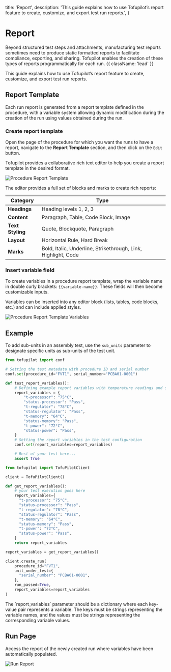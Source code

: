   title: 'Report',
  description:
    'This guide explains how to use Tofupilot’s report feature to create, customize, and export test run reports.',
}

# Report

Beyond structured test steps and attachments, manufacturing test reports sometimes need to produce static formatted reports to facilitate compliance, exporting, and sharing. Tofupilot enables the creation of these types of reports programmatically for each run. {{ className: 'lead' }}

This guide explains how to use Tofupilot’s report feature to create, customize, and export test run reports.

## Report Template

Each run report is generated from a report template defined in the procedure, with a variable system allowing dynamic modification during the creation of the run using values obtained during the run.

### Create report template

Open the page of the procedure for which you want the runs to have a report, navigate to the **Report Template** section, and then click on the `Edit` button.

Tofupilot provides a collaborative rich text editor to help you create a report template in the desired format.

<Image src="/procedure-report-template.png" alt="Procedure Report Template" />

The editor provides a full set of blocks and marks to create rich reports:

| Category         | Type                                                          |
| ---------------- | ------------------------------------------------------------- |
| **Headings**     | Heading levels 1, 2, 3                                        |
| **Content**      | Paragraph, Table, Code Block, Image                           |
| **Text Styling** | Quote, Blockquote, Paragraph                                  |
| **Layout**       | Horizontal Rule, Hard Break                                   |
| **Marks**        | Bold, Italic, Underline, Strikethrough, Link, Highlight, Code |

### Insert variable field

To create variables in a procedure report template, wrap the variable name in double curly brackets: `{{variable-name}}`. These fields will then become customizable inputs.

<Note>
  Variables can be inserted into any editor block (lists, tables, code blocks,
  etc.) and can include applied styles.
</Note>

<Image
  src="/procedure-report-template-variable.png"
  alt="Procedure Report Template Variables"
/>

## Example

To add sub-units in an assembly test, use the `sub_units` parameter to designate specific units as sub-units of the test unit.

<CodeGroup label='create_run_report.py'>

```python {{ title: 'Pytest plugin.py'}}
from tofupilot import conf

# Setting the test metadata with procedure ID and serial number
conf.set(procedure_id="FVT1", serial_number="PCBA01-0001")

def test_report_variables():
    # Defining example report variables with temperature readings and status for each component
    report_variables = {
        "t-processor": "75°C",
        "status-processor": "Pass",
        "t-regulator": "78°C",
        "status-regulator": "Pass",
        "t-memory": "64°C",
        "status-memory": "Pass",
        "t-power": "72°C",
        "status-power": "Pass",
    }
    # Setting the report variables in the test configuration
    conf.set(report_variables=report_variables)

    # Rest of your test here...
    assert True
```

```python {{ title: 'Python client.py'}}
from tofupilot import TofuPilotClient

client = TofuPilotClient()

def get_report_variables():
    # your test execution goes here
    report_variables={
      "t-processor": "75°C",
      "status-processor": "Pass",
      "t-regulator": "78°C",
      "status-regulator": "Pass",
      "t-memory": "64°C",
      "status-memory": "Pass",
      "t-power": "72°C",
      "status-power": "Pass",
    }
    return report_variables

report_variables = get_report_variables()

client.create_run(
    procedure_id="FVT1",
    unit_under_test={
      "serial_number": "PCBA01-0001",
    },
    run_passed=True,
    report_variables=report_variables
)
```

</CodeGroup>

<Note>
  The `report_variables` parameter should be a dictionary where each key-value
  pair represents a variable. The keys must be strings representing the variable
  names, and the values must be strings representing the corresponding variable
  values.
</Note>

## Run Page

Access the report of the newly created run where variables have been automatically populated.

<Image src="/run-report.png" alt="Run Report" />
